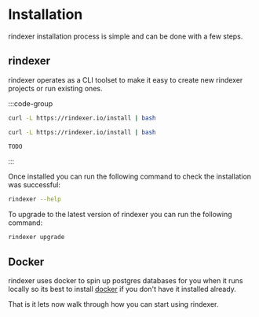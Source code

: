 # Installation

rindexer installation process is simple and can be done with a few steps.

## rindexer

rindexer operates as a CLI toolset to make it easy to create new rindexer projects or run existing ones.

:::code-group

```bash [macOS]
curl -L https://rindexer.io/install | bash
```

```bash [linux]
curl -L https://rindexer.io/install | bash
```

```bash [windows]
TODO
```

:::

Once installed you can run the following command to check the installation was successful:

```bash
rindexer --help
```

To upgrade to the latest version of rindexer you can run the following command:

```bash
rindexer upgrade
```

## Docker

rindexer uses docker to spin up postgres databases for you when it runs locally so its best to install [docker](https://www.docker.com/products/docker-desktop/)
if you don't have it installed already.

That is it lets now walk through how you can start using rindexer.